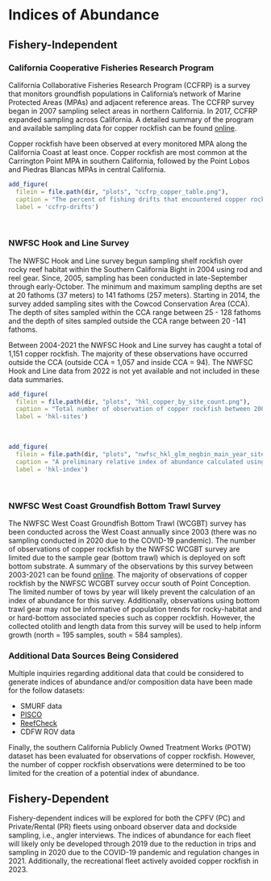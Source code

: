 # Indices of Abundance

## Fishery-Independent 

### California Cooperative Fisheries Research Program

California Collaborative Fisheries Research Program (CCFRP) is a survey that monitors groundfish populations in California’s network of Marine Protected Areas (MPAs) and adjacent reference areas. The CCFRP survey began in 2007 sampling select areas in northern California. In 2017, CCFRP expanded sampling across California. A detailed summary of the program and available sampling data for copper rockfish can be found [online](https://www.pcouncil.org/documents/2022/05/f-3-attachment-5-california-collaborative-fisheries-research-program-data-availability-for-stock-assessments.pdf/). 

Copper rockfish have been observed at every monitored MPA along the California Coast at least once. Copper rockfish are most common at the Carrington Point MPA in southern California, followed by the Point Lobos and Piedras Blancas MPAs in central California. 

```r
add_figure(
  filein = file.path(dir, "plots", "ccfrp_copper_table.png"), 
  caption = "The percent of fishing drifts that encountered copper rockfish by MPA and reference pair from CCFRP as published in the June 2023 PFMC Briefing Book (source: CCFRP)",
  label = 'ccfrp-drifts')

``` 
\



### NWFSC Hook and Line Survey

The NWFSC Hook and Line survey begun sampling shelf rockfish over rocky reef habitat within the Southern California Bight in 2004 using rod and reel gear. Since, 2005, sampling has been conducted in late-September through early-October. The minimum and maximum sampling depths are set at 20 fathoms (37 meters) to 141 fathoms (257 meters). Starting in 2014, the survey added sampling sites with the Cowcod Conservation Area (CCA). The depth of sites sampled within the CCA range between 25 - 128 fathoms and the depth of sites sampled outside the CCA range between 20 -141 fathoms. 

Between 2004-2021 the NWFSC Hook and Line survey has caught a total of 1,151 copper rockfish. The majority of these observations have occurred outside the CCA (outside CCA = 1,057 and inside CCA = 94). The NWFSC Hook and Line data from 2022 is not yet available and not included in these data summaries. 

```r
add_figure(
  filein = file.path(dir, "plots", "hkl_copper_by_site_count.png"), 
  caption = "Total number of observation of copper rockfish between 2004-2021 by sampling site inside and outside of Cowcod Conservation Areas (CCA) from the NWFSC Hook and Line survey (source: NWFSC Hook and Line survey)",
  label = 'hkl-sites')

``` 
\


```r
add_figure(
  filein = file.path(dir, "plots", "nwfsc_hkl_glm_negbin_main_year_site_hook_drop_and_re_Index.png"), 
  caption = "A preliminary relative index of abundance calculated using available data between 2004-2021 estimated using a generalized linear mixed model including fixed effects for year, site, hook, and drop and angler random effects. Once data from 2022 are available estimation of the index of abundance across additional model structures will be explored (source: NWFSC Hook and Line survey)",
  label = 'hkl-index')

``` 
\



### NWFSC West Coast Groundfish Bottom Trawl Survey

The NWFSC West Coast Groundfish Bottom Trawl (WCGBT) survey has been conducted across the West Coast annually since 2003 (there was no sampling conducted in 2020 due to the COVID-19 pandemic). The number of observations of copper rockfish by the NWFSC WCGBT survey are limited due to the sample gear (bottom trawl) which is deployed on soft bottom substrate. A summary of the observations by this survey between 2003-2021 can be found [online](https://www.pcouncil.org/documents/2022/05/f-3-attachment-4-detailed-summary-of-available-data-to-support-west-coast-groundfish-stock-assessments-in-2023-electronic-only.pdf#page=111). The majority of observations of copper rockfish by the NWFSC WCGBT survey occur south of Point Conception. The limited number of tows by year will likely prevent the calculation of an index of abundance for this survey. Additionally, observations using bottom trawl gear may not be informative of population trends for rocky-habitat and or hard-bottom associated species such as copper rockfish. However, the collected otolith and length data from this survey will be used to help inform growth (north = 195 samples, south = 584 samples).

### Additional Data Sources Being Considered

Multiple inquiries regarding additional data that could be considered to generate indices of abundance and/or composition data have been made for the follow datasets:

* SMURF data 
* [PISCO](https://www.piscoweb.org/)
* [ReefCheck](https://www.reefcheck.org/country/usa-california/)
* CDFW ROV data

Finally, the southern California Publicly Owned Treatment Works (POTW) dataset has been evaluated for observations of copper rockfish. However, the number of copper rockfish observations were determined to be too limited for the creation of a potential index of abundance.


## Fishery-Dependent 

Fishery-dependent indices will be explored for both the CPFV (PC) and Private/Rental (PR) fleets using onboard observer data and dockside sampling, i.e., angler interviews. The indices of abundance for each fleet will likely only be developed through 2019 due to the reduction in trips and sampling in 2020 due to the COVID-19 pandemic and regulation changes in 2021. Additionally, the recreational fleet actively avoided copper rockfish in 2023.